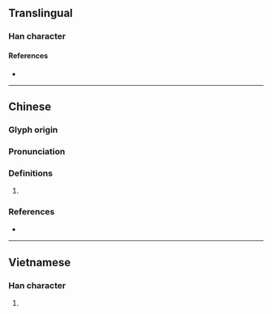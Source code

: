{{character info}}
==Translingual==

===Han character===
{{Han char|rn=64|rad=手|as=10|sn=13|four=58037|canj=QTXC|ids=⿰扌兼}}

====References====
* {{Han ref|kx=0447.050|dkj=12484|dj=0797.170|hdz=31936.060|uh=641B|ud=25627|bh=DDB8|bd=56760}}

----

==Chinese==
{{zh-forms}}

===Glyph origin===
{{Han etym}}

===Pronunciation===
{{zh-pron
|m=jiān
|c=lim4,gim1
|mc=
|oc=y
|cat=
}}

===Definitions===
{{zh-hanzi}}

# {{rfdef|zh}}

===References===
* {{R:yue:mfccd}}

----

==Vietnamese==

===Han character===
{{vi-readings|rs=手10|reading=gom}}

# {{rfdef|vi|sort=手10}}